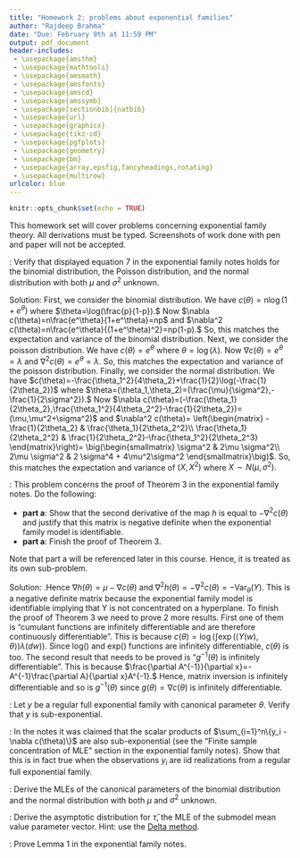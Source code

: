 ```yaml
---
title: "Homework 2: problems about exponential families"
author: "Rajdeep Brahma"
date: "Due: February 9th at 11:59 PM"
output: pdf_document
header-includes: 
 - \usepackage{amsthm}
 - \usepackage{mathtools}
 - \usepackage{amsmath}
 - \usepackage{amsfonts}
 - \usepackage{amscd}
 - \usepackage{amssymb}
 - \usepackage[sectionbib]{natbib}
 - \usepackage{url}
 - \usepackage{graphicx}
 - \usepackage{tikz-cd}
 - \usepackage{pgfplots}
 - \usepackage{geometry}
 - \usepackage{bm}
 - \usepackage{array,epsfig,fancyheadings,rotating}
 - \usepackage{multirow}
urlcolor: blue 
---
```


```r
knitr::opts_chunk$set(echo = TRUE)
```

\newcommand{\inner}[1]{\langle #1 \rangle}
\newcommand{\Var}{\mathrm{Var}}

This homework set will cover problems concerning exponential family theory. All derivations must be typed. Screenshots of work done with pen and paper will not be accepted.

\vspace*{1cm}

\noindent{\bf Problem 1}: Verify that displayed equation 7 in the exponential family notes holds for the binomial distribution, the Poisson distribution, and the normal distribution with both $\mu$ and $\sigma^2$ unknown.

Solution: First, we consider the binomial distribution. We have $c(\theta)=\text{n}\log(1+e^\theta)$ where $\theta=\log(\frac{p}{1-p}).$ Now $\nabla c(\theta)=n\frac{e^\theta}{1+e^\theta}=np$ and $\nabla^2 c(\theta)=n\frac{e^\theta}{(1+e^\theta)^2}=np(1-p).$ So, this matches the expectation and variance of the binomial distribution.
Next, we consider the poisson distribution. We have $c(\theta)=e^\theta$ where $\theta=\log(\lambda).$ Now $\nabla c(\theta)=e^\theta=\lambda$ and $\nabla^2 c(\theta)=e^\theta=\lambda.$ So, this matches the expectation and variance of the poisson distribution.
Finally, we consider the normal distribution. We have $c(\theta)=-\frac{\theta_1^2}{4\theta_2}+\frac{1}{2}\log(-\frac{1}{2\theta_2})$ where $\theta=(\theta_1,\theta_2)=(\frac{\mu}{\sigma^2},-\frac{1}{2\sigma^2}).$ Now $\nabla c(\theta)=(-\frac{\theta_1}{2\theta_2},\frac{\theta_1^2}{4\theta_2^2}-\frac{1}{2\theta_2})=(\mu,\mu^2+\sigma^2)$ and $\nabla^2 c(\theta)=
\left(\begin{matrix}
  -\frac{1}{2\theta_2} & \frac{\theta_1}{2\theta_2^2}\\
  \frac{\theta_1}{2\theta_2^2} & \frac{1}{2\theta_2^2}-\frac{\theta_1^2}{2\theta_2^3}
\end{matrix}\right)=
\big(\begin{smallmatrix}
  \sigma^2 & 2\mu \sigma^2\\
  2\mu \sigma^2 & 2 \sigma^4 + 4\mu^2\sigma^2
\end{smallmatrix}\big)$.
So, this matches the expectation and variance of $(X,X^2)$ where $X \sim N(\mu,\sigma^2).$


\vspace*{1cm}

\noindent{\bf Problem 2}: This problem concerns the proof of Theorem 3 in the exponential family notes. Do the following: 

- **part a**: Show that the second derivative of the map $h$ is equal to $-\nabla^2 c(\theta)$ and justify that this matrix is negative definite when the exponential family model is identifiable.
- **part a**: Finish the proof of Theorem 3.

Note that part a will be referenced later in this course. Hence, it is treated as its own sub-problem.

Solution: \begin{equation}\label{h}
  \notag
  h(\theta) = \inner{\mu,\theta} - c(\theta).
\end{equation}.Hence $\nabla h(\theta)=\mu-\nabla c(\theta)$ and $\nabla^2 h(\theta)=-\nabla^2 c(\theta)=-\Var_\theta(Y).$ This is a negative definite matrix because the exponential family model is identifiable implying that Y is not concentrated on a hyperplane.
\newline To finish the proof of Theorem 3 we need to prove 2 more results.
First one of them is "cumulant functions are infinitely differentiable and are therefore continuously differentiable". This is because 
  $c(\theta) = \log\left(\int \exp\left(\inner{Y(w),\theta}\right) \lambda(dw)\right).$ Since log() and exp() functions are infinitely differentiable, $c(\theta)$ is too.
  The second result that needs to be proved is "$g^{-1}(\theta)$ is infinitely differentiable". This is because $\frac{\partial A^{-1}}{\partial x}=-A^{-1}\frac{\partial A}{\partial x}A^{-1}.$ Hence, matrix inversion is infinitely differentiable and so is $g^{-1}(\theta)$ since $g(\theta)=\nabla c(\theta)$ is infinitely differentiable.

\vspace*{1cm}

\noindent{\bf Problem 3}: Let $y$ be a regular full exponential family with canonical parameter $\theta$. Verify that $y$ is sub-exponential.

\vspace*{1cm}

\noindent{\bf Problem 4}: In the notes it was claimed that the scalar products of $\sum_{i=1}^n\{y_i - \nabla c(\theta)\}$ are also sub-exponential (see the "Finite sample concentration of MLE" section in the exponential family notes). Show that this is in fact true when the observations $y_i$ are iid realizations from a regular full exponential family.

\vspace*{1cm}

\noindent{\bf Problem 5}: Derive the MLEs of the canonical parameters of the binomial distribution and the normal distribution with both $\mu$ and $\sigma^2$ unknown.

\vspace*{1cm}

\noindent{\bf Problem 6}: Derive the asymptotic distribution for $\hat\tau$, the MLE of the submodel mean value parameter vector. Hint: use the [Delta method](https://en.wikipedia.org/wiki/Delta_method).

\vspace*{1cm}

\noindent{\bf Problem 7}: Prove Lemma 1 in the exponential family notes.

\vspace*{1cm}

